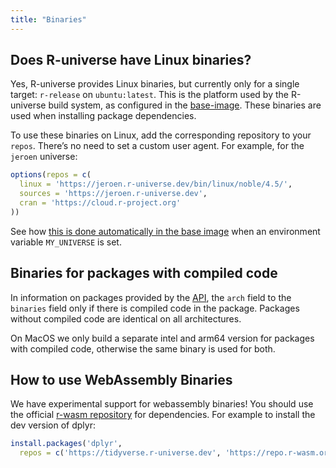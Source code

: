 ```yaml
---
title: "Binaries"
---
```


## Does R-universe have Linux binaries?

Yes, R-universe provides Linux binaries, but currently only for a single target: `r-release` on `ubuntu:latest`. This is the platform used by the R-universe build system, as configured in the [base-image](https://github.com/r-universe-org/base-image). These binaries are used when installing package dependencies.  

To use these binaries on Linux, add the corresponding repository to your `repos`. There’s no need to set a custom user agent. For example, for the `jeroen` universe:

```r
options(repos = c(
  linux = 'https://jeroen.r-universe.dev/bin/linux/noble/4.5/',
  sources = 'https://jeroen.r-universe.dev',
  cran = 'https://cloud.r-project.org'
))
```

See how [this is done automatically in the base image](https://github.com/r-universe-org/base-image/blob/f20ec9fc6f51ef8a89aad489206a43790bd9bf77/Rprofile#L10-L16) when an environment variable `MY_UNIVERSE` is set.


## Binaries for packages with compiled code

In information on packages provided by the [API](#api-pkg), the `arch` field to the `binaries` field only if there is compiled code in the package. 
Packages without compiled code are identical on all architectures.

On MacOS we only build a separate intel and arm64 version for packages with compiled code, otherwise the same binary is used for both.

## How to use WebAssembly Binaries

We have experimental support for webassembly binaries! You should use the official [r-wasm repository](https://repo.r-wasm.org) for dependencies. For example to install the dev version of dplyr:

```r
install.packages('dplyr',
  repos = c('https://tidyverse.r-universe.dev', 'https://repo.r-wasm.org'))
```
